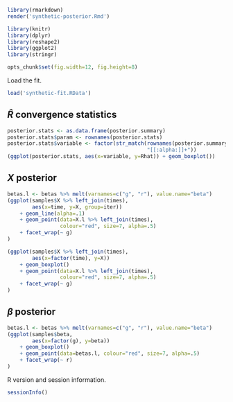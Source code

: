 ```r
library(rmarkdown)
render('synthetic-posterior.Rmd')

```

```r
library(knitr)
library(dplyr)
library(reshape2)
library(ggplot2)
library(stringr)

```

```r
opts_chunk$set(fig.width=12, fig.height=8)

```

Load the fit.
```r
load('synthetic-fit.RData')

```


## $\hat{R}$ convergence statistics

```r
posterior.stats <- as.data.frame(posterior.summary)
posterior.stats$param <- rownames(posterior.stats)
posterior.stats$variable <- factor(str_match(rownames(posterior.summary),
                                             "[[:alpha:]]+"))
(ggplot(posterior.stats, aes(x=variable, y=Rhat)) + geom_boxplot())

```


## $X$ posterior

```r
betas.l <- betas %>% melt(varnames=c("g", "r"), value.name="beta")
(ggplot(samples$X %>% left_join(times),
        aes(x=time, y=X, group=iter))
    + geom_line(alpha=.1)
    + geom_point(data=X.l %>% left_join(times),
                 colour="red", size=7, alpha=.5)
    + facet_wrap(~ g)
)

(ggplot(samples$X %>% left_join(times),
        aes(x=factor(time), y=X))
    + geom_boxplot()
    + geom_point(data=X.l %>% left_join(times),
                 colour="red", size=7, alpha=.5)
    + facet_wrap(~ g)
)

```


## $\beta$ posterior

```r
betas.l <- betas %>% melt(varnames=c("g", "r"), value.name="beta")
(ggplot(samples$beta,
        aes(x=factor(g), y=beta))
    + geom_boxplot()
    + geom_point(data=betas.l, colour="red", size=7, alpha=.5)
    + facet_wrap(~ r)
)

```


R version and session information.
```r
sessionInfo()

```
